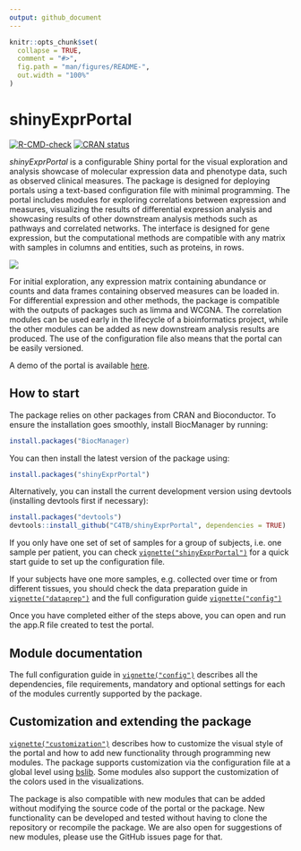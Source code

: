 ```yaml
---
output: github_document
---
```


<!-- README.md is generated from README.Rmd. Please edit that file -->

```r
knitr::opts_chunk$set(
  collapse = TRUE,
  comment = "#>",
  fig.path = "man/figures/README-",
  out.width = "100%"
)
```

# shinyExprPortal

<!-- badges: start -->
[![R-CMD-check](https://github.com/C4TB/shinyExprPortal/actions/workflows/R-CMD-check.yaml/badge.svg)](https://github.com/C4TB/shinyExprPortal/actions/workflows/R-CMD-check.yaml)
[![CRAN status](https://www.r-pkg.org/badges/version/shinyExprPortal)](https://CRAN.R-project.org/package=shinyExprPortal)
<!-- badges: end -->

*shinyExprPortal* is a configurable Shiny portal for the visual exploration and analysis showcase of molecular expression data and phenotype data, such as observed clinical measures. The package is designed for deploying portals using a text-based configuration file with minimal programming. The portal includes modules for exploring correlations between expression and measures, visualizing the results of differential expression analysis and showcasing results of other downstream analysis methods such as pathways and correlated networks. The interface is designed for gene expression, but the computational methods are compatible with any matrix with samples in columns and entities, such as proteins, in rows.

<img src="man/figures/example2.png"/>

For initial exploration, any expression matrix containing abundance or counts and data frames containing observed measures can be loaded in. For differential expression and other methods, the package is compatible with the outputs of packages such as limma and WCGNA. The correlation modules can be used early in the lifecycle of a bioinformatics project, while the other modules can be added as new downstream analysis results are produced. The use of the configuration file also means that the portal can be easily versioned.

A demo of the portal is available [here](https://c4tb.github.io/ramap_demo/).

## How to start

The package relies on other packages from CRAN and Bioconductor. To ensure the installation goes smoothly, install BiocManager by running:

```r
install.packages("BiocManager)
```

You can then install the latest version of the package using:

```r
install.packages("shinyExprPortal")
```

Alternatively, you can install the current development version using devtools (installing devtools first if necessary):

``` r
install.packages("devtools")
devtools::install_github("C4TB/shinyExprPortal", dependencies = TRUE)
```

If you only have one set of set of samples for a group of subjects, i.e. one sample per patient, you can check [`vignette("shinyExprPortal")`](https://c4tb.github.io/shinyExprPortal/articles/shinyExprPortal.html) for a quick start guide to set up the configuration file.

If your subjects have one more samples, e.g. collected over time or from different tissues, you should check the data preparation guide in [`vignette("dataprep")`](https://c4tb.github.io/shinyExprPortal/articles/dataprep.html) and the full configuration guide [`vignette("config")`](https://c4tb.github.io/shinyExprPortal/articles/config.html)

Once you have completed either of the steps above, you can open and run the app.R file created to test the portal.

## Module documentation

The full configuration guide in [`vignette("config")`](https://c4tb.github.io/shinyExprPortal/articles/config.html) describes all the dependencies, file requirements, mandatory and optional settings for each of the modules currently supported by the package.

## Customization and extending the package

[`vignette("customization")`](https://c4tb.github.io/shinyExprPortal/articles/customization.html) describes how to customize the visual style of the portal and how to add new functionality through programming new modules. The package supports customization via the configuration file at a global level using [bslib](https://CRAN.R-project.org/package=bslib). Some modules also support the customization of the colors used in the visualizations.

The package is also compatible with new modules that can be added without modifying the source code of the portal or the package. New functionality can be developed and tested without having to clone the repository or recompile the package. We are also open for suggestions of new modules, please use the GitHub issues page for that.
